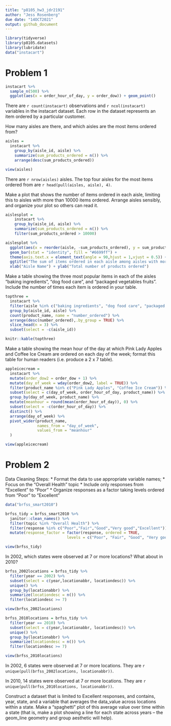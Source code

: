 ```yaml
---
title: "p8105_hw3_jdr2191"
author: "Jess Rosenberg"
due date: "14OCT2021"
output: github_document
---
```


```r
library(tidyverse)
library(p8105.datasets)
library(lubridate)
data("instacart")
```

# Problem 1

```r
instacart %>%
  sample_n(500) %>%
  ggplot(aes(x = order_hour_of_day, y = order_dow)) + geom_point()
```

There are `r count(instacart)` observations and `r ncol(instacart)` variables in the instacart dataset. Each row in the dataset represents an item ordered by a particular customer.

How many aisles are there, and which aisles are the most items ordered from?

```r
aisles = 
  instacart %>% 
    group_by(aisle_id, aisle) %>% 
    summarize(sum_products_ordered = n()) %>% 
    arrange(desc(sum_products_ordered))

view(aisles)
```
There are `r nrow(aisles)` aisles. The top four aisles for the most items ordered from are `r head(pull(aisles, aisle), 4)`.

Make a plot that shows the number of items ordered in each aisle, limiting this to aisles with more than 10000 items ordered. Arrange aisles sensibly, and organize your plot so others can read it.

```r
aislesplot = 
    instacart %>%
    group_by(aisle_id, aisle) %>%
    summarize(sum_products_ordered = n()) %>%
    filter(sum_products_ordered > 10000)

aislesplot %>%
  ggplot(aes(x = reorder(aisle, -sum_products_ordered), y = sum_products_ordered)) + 
  geom_bar(stat = "identity", fill = "#6699ff") +
  theme(axis.text.x = element_text(angle = 90,hjust = 1,vjust = 0.5)) +
  ggtitle("The sum of items ordered in each aisle among aisles with more than 10,000 items ordered") +
  xlab("Aisle Name") + ylab("Total number of products ordered")
```

Make a table showing the three most popular items in each of the aisles “baking ingredients”, “dog food care”, and “packaged vegetables fruits”. Include the number of times each item is ordered in your table.

```r
topthree =
  instacart %>%
  filter(aisle %in% c("baking ingredients", "dog food care", "packaged vegetables fruits")) %>%
  group_by(aisle_id, aisle) %>%
  count(product_name, name = "number_ordered") %>%
  arrange(desc(number_ordered),.by_group = TRUE) %>%
  slice_head(n = 3) %>%
  subset(select = -c(aisle_id))

knitr::kable(topthree)
```

Make a table showing the mean hour of the day at which Pink Lady Apples and Coffee Ice Cream are ordered on each day of the week; format this table for human readers (i.e. produce a 2 x 7 table).

```r
appleicecream =
  instacart %>%
  mutate(order_dow2 = order_dow + 1) %>%
  mutate(day_of_week = wday(order_dow2, label = TRUE)) %>%
  filter(product_name %in% c("Pink Lady Apples", "Coffee Ice Cream")) %>%
  subset(select = c(day_of_week, order_hour_of_day, product_name)) %>%
  group_by(day_of_week, product_name) %>%
  mutate(meanhour = round(mean(order_hour_of_day)), 0) %>%
  subset(select = -c(order_hour_of_day)) %>%
  distinct() %>%
  arrange(day_of_week) %>%
  pivot_wider(product_name,
              names_from = "day_of_week",
              values_from = "meanhour"
  )

view(appleicecream)
```

# Problem 2

Data Cleaning Steps:
* Format the data to use appropriate variable names;
* Focus on the “Overall Health” topic
* Include only responses from “Excellent” to “Poor”
* Organize responses as a factor taking levels ordered from “Poor” to “Excellent”

```r
data("brfss_smart2010")

brfss_tidy = brfss_smart2010 %>%
  janitor::clean_names() %>%
  filter(topic %in% "Overall Health") %>%
  filter(response %in% c("Poor","Fair","Good","Very good","Excellent")) %>%
  mutate(response_factor = factor(response, ordered = TRUE, 
                           levels = c("Poor", "Fair", "Good", "Very good", "Excellent")))

view(brfss_tidy)
```
In 2002, which states were observed at 7 or more locations? What about in 2010?
```r
brfss_2002locations = brfss_tidy %>%
  filter(year == 2002) %>% 
  subset(select = c(year,locationabbr, locationdesc)) %>%
  unique() %>%
  group_by(locationabbr) %>%
  summarize(locationdesc = n()) %>%
  filter(locationdesc >= 7)

view(brfss_2002locations)

brfss_2010locations = brfss_tidy %>%
  filter(year == 2010) %>% 
  subset(select = c(year,locationabbr, locationdesc)) %>%
  unique() %>%
  group_by(locationabbr) %>%
  summarize(locationdesc = n()) %>%
  filter(locationdesc >= 7)

view(brfss_2010locations)
```
In 2002, 6 states were observed at 7 or more locations. They are `r unique(pull(brfss_2002locations, locationabbr))`.

In 2010, 14 states were observed at 7 or more locations. They are `r unique(pull(brfss_2010locations, locationabbr))`.

Construct a dataset that is limited to Excellent responses, and contains, year, state, and a variable that averages the data_value across locations within a state. Make a “spaghetti” plot of this average value over time within a state (that is, make a plot showing a line for each state across years – the geom_line geometry and group aesthetic will help).
